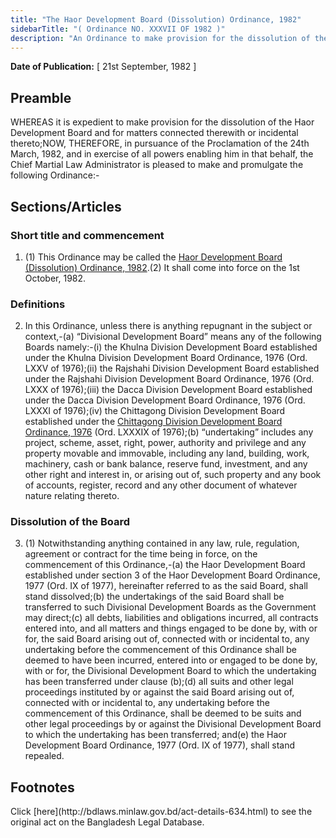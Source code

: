 ```yaml
---
title: "The Haor Development Board (Dissolution) Ordinance, 1982"
sidebarTitle: "( Ordinance NO. XXXVII OF 1982 )"
description: "An Ordinance to make provision for the dissolution of the Haor Development Board."
---
```


**Date of Publication:** [ 21st September, 1982 ]

## Preamble

WHEREAS it is expedient to make provision for the dissolution of the Haor Development Board and for matters connected therewith or incidental thereto;NOW, THEREFORE, in pursuance of the Proclamation of the 24th March, 1982, and in exercise of all powers enabling him in that behalf, the Chief Martial Law Administrator is pleased to make and promulgate the following Ordinance:-

## Sections/Articles

### Short title and commencement

1. (1) This Ordinance may be called the [Haor Development Board (Dissolution) Ordinance, 1982](/laws/act-634 "Haor Development Board (Dissolution) Ordinance, 1982").(2) It shall come into force on the 1st October, 1982.

### Definitions

2. In this Ordinance, unless there is anything repugnant in the subject or context,-(a) “Divisional Development Board” means any of the following Boards namely:-(i) the Khulna Division Development Board established under the Khulna Division Development Board Ordinance, 1976 (Ord. LXXV of 1976);(ii) the Rajshahi Division Development Board established under the Rajshahi Division Development Board Ordinance, 1976 (Ord. LXXX of 1976);(iii) the Dacca Division Development Board established under the Dacca Division Development Board Ordinance, 1976 (Ord. LXXXI of 1976);(iv) the Chittagong Division Development Board established under the [Chittagong Division Development Board Ordinance, 1976](/laws/act-539 "Chittagong Division Development Board Ordinance, 1976") (Ord. LXXXIX of 1976);(b) “undertaking” includes any project, scheme, asset, right, power, authority and privilege and any property movable and immovable, including any land, building, work, machinery, cash or bank balance, reserve fund, investment, and any other right and interest in, or arising out of, such property and any book of accounts, register, record and any other document of whatever nature relating thereto.

### Dissolution of the Board

3. (1) Notwithstanding anything contained in any law, rule, regulation, agreement or contract for the time being in force, on the commencement of this Ordinance,-(a) the Haor Development Board established under section 3 of the Haor Development Board Ordinance, 1977 (Ord. IX of 1977), hereinafter referred to as the said Board, shall stand dissolved;(b) the undertakings of the said Board shall be transferred to such Divisional Development Boards as the Government may direct;(c) all debts, liabilities and obligations incurred, all contracts entered into, and all matters and things engaged to be done by, with or for, the said Board arising out of, connected with or incidental to, any undertaking before the commencement of this Ordinance shall be deemed to have been incurred, entered into or engaged to be done by, with or for, the Divisional Development Board to which the undertaking has been transferred under clause (b);(d) all suits and other legal proceedings instituted by or against the said Board arising out of, connected with or incidental to, any undertaking before the commencement of this Ordinance, shall be deemed to be suits and other legal proceedings by or against the Divisional Development Board to which the undertaking has been transferred; and(e) the Haor Development Board Ordinance, 1977 (Ord. IX of 1977), shall stand repealed.

## Footnotes

<Note>
  Click [here](http://bdlaws.minlaw.gov.bd/act-details-634.html) to see the original act on the Bangladesh Legal Database.
</Note>

